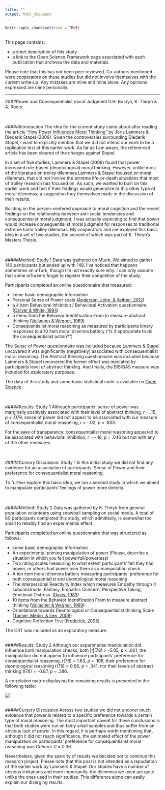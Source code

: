 ```yaml
---
title: ""
output: html_document
---
```


```r
knitr::opts_chunk$set(echo = TRUE)
```
<br>
This page contains:  
  
-  a short description of this study   
-  a link to the  Open Science Framework page associated with each publication that archives the data and materials.   
  
Please note that this has not been peer reviewed. Co-authors mentioned were cooperators on these studies but did not involve themselves with the current write-up. Any mistakes are mine and mine alone. Any opinions expressed are mine personally.

***

####Power and Consequentialist moral Judgment
D.H. Bostyn, K. Thiryn & A. Roets
<br>  
<br>
  
#####Introduction
The idea for the current study came about after reading the article <a href="https://dx.doi.org/10.1037/a0015437">"How Power Influences Moral Thinking"</a> by Joris Lammers & Diederik Stapel (2009). Given the controversies surrounding Diederik Stapel, I want to explicitly mention that we did not intend our work to be a replication test of this earlier work. As far as I am aware, the referenced article has been cleared of the charges against Stapel. 
  
In a set of five studies, Lammers & Stapel (2009) found that power increased rule-based (deontological) moral thinking. However, unlike most of the literature on trolley dilemmas Lammers & Stapel focused on moral dilemmas, that did not involve the extreme life-or-death situations that most of trolley research has focused on. As such, we wanted to built on this earlier work and test if their findings would generalize to this other type of moral dilemmas; a suggestion they themselves made in the discussion of their results.  
  
Building on the person-centered approach to moral cognition and the recent findings on the relationship between anti-social tendencies and consequentialist moral judgment, I  was actually expecting to find that power would increase consequentialist moral judgment for responses to traditional extreme harm trolley dilemmas. My cooperators and me explored this basic idea in a set of two studies, the second of which was part of K. Thiryn's Masters Thesis.
<br>  
<br>  
  
#####Method: Study 1
Data was gathered on Mturk. We aimed to gather 140 participants but ended up with 148. I've noticed that happens sometimes on mTurk, though I'm not exactly sure why. I can only assume that some mTurkers forget to register their completion of the study.  
  
Participants completed an online questionnaire that measured:  
  
- some basic demographic information   
- Personal Sense of Power scale (<a href="https://dx.doi.org/10.1111/j.1467-6494.2011.00734.x">Anderson, John, & Keltner, 2012</a>)  
- a 4 item Behavioral Inhibition / Behavioral Activation questionnaire (<a href="https://dx.doi.org/10.1037/0022-3514.67.2.319">Carver & White, 1994</a>)
- 5 items from the Behavior Identification From to measure abstract thinking (<a href="https://dx.doi.org/10.1037/0022-3514.57.4.660">Vallacher & Wegner, 1989</a>)  
- Consequentialist moral reasoning as measured by participants binary responses to a 10 item moral dilemma battery ("Is it appropriate to do the consequentialist action?")  
  
The Sense of Power questionnaire was included because Lammers & Stapel uncovered it was significantly (negatively) associated with consequentialist moral reasoning. The Abstract thinking questionnaire was included because Lammers & Stapel uncovered the former effect was mediated by participants level of abstract thinking. And finally, the BIS/BAS measure was included for exploratory purposes.  
  
The data of this study and some basic statistical code is available on <a href="https://osf.io/f3aj8/">Open Science</a>.  
<br>
<br>
  
#####Results: Study 1 
Although participants' sense of power was marginally positively associated with their level of abstract thinking, *r* = .15, *p* = .079, sense of power did not appear to be associated with our measure of consequentialist moral reasoning, *r* = -.02, *p* = .803.  
  
For the sake of transparancy: consequentialist moral reasoning appeared to be associated with behavioral inhibition, *r* = -.16, *p* = .046 but not with any of the other measures.  
<br>
<br>
  
#####Cursory Discussion: Study 1
In this initial study we did not find any evidence for an association of participants' Sense of Power and their preference for consequentialist moral reasoning.  

To further explore this basic idea, we ran a second study in which we aimed to manipulate participants' feelings of power more directly.  
<br>
<br>
  
#####Method: Study 2
Data was gathered by K. Thiryn from general population volunteers using snowball sampling on social media. A total of 80 participants completed this study, which admittedly, is somewhat too small to reliably find an experimental effect.  
  
Participants completed an online questionnaire that was structered as follows: 
  
- some basic demographic information 
- An experimental priming manipulation of power (Please, describe a situation in which you felt powerfull/powerless)
- Two rating scales measuring to what extent participants' felt they had power, or others had power over them as a manipulation check.
- A ten item moral dilemma battery measuring participants' preference for both consequentialist and deontological moral reasoning
- The Interpersonal Reactivity Index which measures Empathy through 4 subconstructs: Fantasy, Empathic Concern, Perspective Taking, Emotional Distress. (<a href="https://dx.doi.org/10.1037/0022-3514.44.1.113 ">Davis, 1983</a>)
- 10 items from the Behavior Identification From to measure abstract thinking (<a href="https://dx.doi.org/10.1037/0022-3514.57.4.660">Vallacher & Wegner, 1989</a>)  
- Orientations towards Deontological or Consequentialist thinking Scale (<a href="https://dx.doi.org/10.1002/ejsp.493">Tanner, Medin, & Iliev, 2008</a>)
- Cognitive Reflection Test (<a href="http://www.jstor.org/stable/4134953">Frederick, 2005</a>)

The CRT was included as an exploratory measure.
<br>
<br>
  
#####Results: Study 2
Although our experimental manipulation did influence both manipulation checks, both |*t*|(78) > -5.05, *p* < .001, the manipulation did not appear to influence participants' preference for consequentialist reasoning, *t*(78) = 1.63, *p* = .108, their preference for deontological reasoning *t*(78) = 0.96, *p* = .341, nor their levels of abstract thinking *t*(78) = -0.87, *p* = .386.

A correlation matrix displaying the remaining results is presented in the following table:

![](Studies/Power01/Correlations.png)
<br>
<br>
  
#####Cursory Discussion
Across two studies we did not uncover much evidence that power is related to a specific preference towards a certain type of moral reasoning. The most important caveat for these conclusions is that both studies were run on fairly small samples and thus suffer from an obvious lack of power. In this regard, it is perhaps worth mentioning that, although it did not reach significance, the estimated effect of the power manipulation on participants' preference for consequentialist moral reasoning was *Cohen's D* = 0.36. 

Nevertheless, given the sparcity of results we decided not to continue this research project. Please note that this post is not intended as a repudiation of the earlier work by Lammers & Stapel. Our studies have a number of obvious limitations and more importantly: the dilemmas we used are quite unlike the ones used in their studies. This difference alone can easily explain our diverging results.  

<br>
